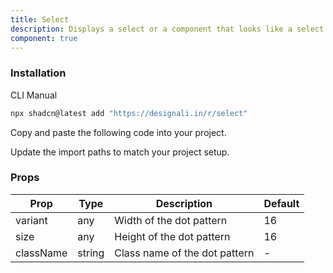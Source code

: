 ```yaml
---
title: Select
description: Displays a select or a component that looks like a select.
component: true
---
```


<div className="grid gap-3 lg:grid-cols-2 xl:grid-cols-3">
  <ComponentPreview name="select-01" />
  <ComponentPreview name="select-02" />
  <ComponentPreview name="select-03" />
  <ComponentPreview name="select-04" />
  <ComponentPreview name="select-05" />
  <ComponentPreview name="select-06" />
  <ComponentPreview name="select-07" />
  <ComponentPreview name="select-08" />
  <ComponentPreview name="select-09" />
  <ComponentPreview name="select-10" />
  <ComponentPreview name="select-11" />
  <ComponentPreview name="select-12" />
  <ComponentPreview name="select-13" />
  <ComponentPreview name="select-14" />
  <ComponentPreview name="select-15" />
  <ComponentPreview name="select-16" />
  <ComponentPreview name="select-17" />
  <ComponentPreview name="select-18" />
  <ComponentPreview name="select-19" />
  <ComponentPreview name="select-20" />
  <ComponentPreview name="select-21" />
  <ComponentPreview name="select-22" />
  <ComponentPreview name="select-23" />
  <ComponentPreview name="select-24" />
  <ComponentPreview name="select-25" />
  <ComponentPreview name="select-26" />
  <ComponentPreview name="select-27" />
  <ComponentPreview name="select-28" />
  <ComponentPreview name="select-29" />
  <ComponentPreview name="select-30" />
  <ComponentPreview name="select-31" />
  <ComponentPreview name="select-32" />
  <ComponentPreview name="select-33" />
  <ComponentPreview name="select-34" />
  <ComponentPreview name="select-35" />
  <ComponentPreview name="select-36" />
  <ComponentPreview name="select-37" />
  <ComponentPreview name="select-38" />
  <ComponentPreview name="select-39" />
  <ComponentPreview name="select-40" />
  <ComponentPreview name="select-41" />
  <ComponentPreview name="select-42" />
  <ComponentPreview name="select-43" />
  <ComponentPreview name="select-44" />
  <ComponentPreview name="select-45" />
  <ComponentPreview name="select-46" />
  <ComponentPreview name="select-47" />
  <ComponentPreview name="select-48" />
  <ComponentPreview name="select-49" />
  <ComponentPreview name="select-50" />
  <ComponentPreview name="select-51" />
</div>

### Installation

<Tabs defaultValue="cli">

<TabsList>
  <TabsTrigger value="cli">CLI</TabsTrigger>
  <TabsTrigger value="manual">Manual</TabsTrigger>
</TabsList>
<TabsContent value="cli">

```bash
npx shadcn@latest add "https://designali.in/r/select"
```

</TabsContent>

<TabsContent classname="flex w-full"  value="manual">

<Steps>

<Step>Copy and paste the following code into your project.</Step>

<ComponentSource name="select" />

<Step>Update the import paths to match your project setup.</Step>

</Steps>

</TabsContent>

</Tabs>

### Props

| Prop      | Type   | Description                   | Default |
| --------- | ------ | ----------------------------- | ------- |
| variant   | any    | Width of the dot pattern      | 16      |
| size      | any    | Height of the dot pattern     | 16      |
| className | string | Class name of the dot pattern | -       |
